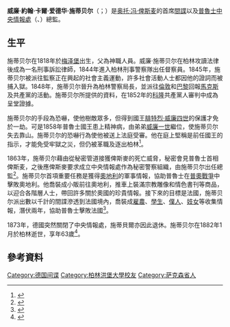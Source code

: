 {{Infobox Biography
| subject_name   = 威廉·施蒂贝尔
| image_name     = Wilhelm Stieber.jpg
| image_size     = 200px
| image_caption  = 威廉·施蒂贝尔
| date_of_birth  = 1818年5月3日
| place_of_birth = [[File:Flag_of_Prussia_(1892-1918).svg|25px]] [[普魯士|普魯士]][[梅泽堡|梅泽堡]]
| date_of_death  = 1882年1月29日
| place_of_death = [[File:Flag_of_Prussia_(1892-1918).svg|25px]] [[普魯士|普魯士]][[柏林|柏林]]
| occupation     = [[普魯士|普魯士]][[中央情報處|中央情報處]]總監
}}

'''威廉·約翰·卡爾·爱德华·施蒂贝尔'''（{{lang-de|Wilhelm Johann Carl Eduard Stieber}}；{{bd|1818年|5月3日|1882年|1月29日|catIdx=m}}）是[[奥托·冯·俾斯麦|奥托·冯·俾斯麦]]的首席[[間諜|間諜]]以及[[普魯士|普魯士]][[中央情報處|中央情報處]]（{{lang-de|Nachrichtenbüro}}、{{lang-en|Central Intelligence Bureau}}）總監。

==生平==
施蒂贝尔在1818年於[[梅泽堡|梅泽堡]]出生，父為神職人員。威廉·施蒂贝尔在柏林攻讀法律後成為一名刑事訴訟律師，1844年進入柏林刑事警察隊出任督察員。1845年，施蒂贝尔被派往監察正在興起的社會主義運動，許多社會活動人士都因他的證詞而被捕入獄。1848年，施蒂贝尔晉升為柏林警察局長，並派往[[倫敦|倫敦]]和[[巴黎|巴黎]]回報[[馬克斯|馬克斯]]及共產黨的活動。施蒂贝尔所提供的資料，在1852年的[[科隆|科隆]]共產黨人審判中成為呈堂證據。

施蒂贝尔的手段為恐嚇，使他樹敵眾多，但得到國王[[腓特烈·威廉四世|腓特烈·威廉四世]]的保護才免於一劫。可是1858年普魯士國王患上精神病，由弟弟[[威廉一世_(德国)|威廉一世]]繼位，使施蒂贝尔失去靠山。施蒂贝尔的恐嚇行為使他被送上法庭受審。他在庭上堅稱是前任國王的指示，才能免受牢獄之災，但仍被革職及逐出柏林<ref name="lieguozhi">{{cite book|author=林捷逸|title=間諜 特務情報世界揭密全紀錄 |year=2011|page=12-13 |publisher=好讀出版 |location=台湾 |isbn=978-986-178-179-2}}</ref>。

1863年，施蒂贝尔藉由從秘密管道接獲俾斯麥的死亡威脅，秘密會見普魯士首相俾斯麦，之後應俾斯麥要求成立中央情報處作為秘密警察組織，由施蒂贝尔出任總監<ref>{{cite book |author=Raúl Eduardo Chao |title=Baraguá: Insurgents and Exiles in Cuba and New York During the Ten Year War on Independence (1868-1878) |year=2009 |page=310 |publisher=Dupont Circle Editions |location= |url=https://books.google.com/books?id=LDKFAgAAQBAJ&pg=PA310&lpg=PA310&dq=central+intelligence+bureau+Wilhelm+Stieber&source=bl&ots=al_ItLqHi7&sig=KCWcsrgSeZ1261KGwdyXJZreJh0&hl=zh-TW&sa=X&ei=JsiYVYqJMIanmAXZgYKgDg&ved=0CBwQ6AEwAA#v=onepage&q=central%20intelligence%20bureau%20Wilhelm%20Stieber&f=false |isbn=9780979177743 |access-date=2015-07-05 |archive-date=2016-06-24 |archive-url=https://web.archive.org/web/20160624034009/https://books.google.com/books?id=LDKFAgAAQBAJ&pg=PA310&lpg=PA310&dq=central+intelligence+bureau+Wilhelm+Stieber&source=bl&ots=al_ItLqHi7&sig=KCWcsrgSeZ1261KGwdyXJZreJh0&hl=zh-TW&sa=X&ei=JsiYVYqJMIanmAXZgYKgDg&ved=0CBwQ6AEwAA#v=onepage&q=central%20intelligence%20bureau%20Wilhelm%20Stieber&f=false |dead-url=no }}</ref>。施蒂贝尔首項重要任務是獲得[[奧地利帝國|奧地利]]的軍事情報，協助普魯士在[[普奧戰爭|普奧戰爭]]中擊敗奧地利。他喬裝成小販前往奧地利，推車上裝滿宗教雕像和情色書刊等商品，以迎合各階層人士，帶回許多關於奧國的珍貴情報。接下來的目標是法國，施蒂贝尔派出數以千計的間諜滲透到法國境內，喬裝成[[雇農|雇農]]、[[學生|學生]]、[[僕人|僕人]]、[[妓女|妓女]]等收集情報，潛伏兩年，協助普魯士擊敗法國<ref>{{cite news |url=https://news.google.com/newspapers?nid=1499&dat=19400811&id=mKxQAAAAIBAJ&sjid=aCIEAAAAIBAJ&pg=4003,4208723&hl=en |title=Germanys Secret Army |publisher=The Milwaukee Journal |date=11 August 1940 |accessdate=5 July 2015 |archive-date=2016-06-01 |archive-url=https://web.archive.org/web/20160601073825/https://news.google.com/newspapers?nid=1499&dat=19400811&id=mKxQAAAAIBAJ&sjid=aCIEAAAAIBAJ&pg=4003,4208723&hl=en |dead-url=no }}</ref>。

1873年，德國突然關閉了中央情報處，施蒂貝爾亦因此退休。施蒂贝尔在1882年1月於柏林逝世，享年63歲<ref>{{cite web |url=http://www.lto.de/recht/feuilleton/f/spion-geheimdienstchef-wilhelm-stieber-bismarck/ |title=Einer der "elendesten Polizeilumpen" |publisher=legal Tribute Online |date=8 March 2014 |accessdate=5 July 2015 |archive-date=2016-08-30 |archive-url=https://web.archive.org/web/20160830142929/http://www.lto.de/recht/feuilleton/f/spion-geheimdienstchef-wilhelm-stieber-bismarck/ |dead-url=no }}</ref>。

==參考資料==
{{Reflist}}

{{Authority control}}
{{DEFAULTSORT: Stieber, Wilhelm}}
[[Category:德国间谍|Category:德国间谍]]
[[Category:柏林洪堡大學校友|Category:柏林洪堡大學校友]]
[[Category:萨克森省人|Category:萨克森省人]]